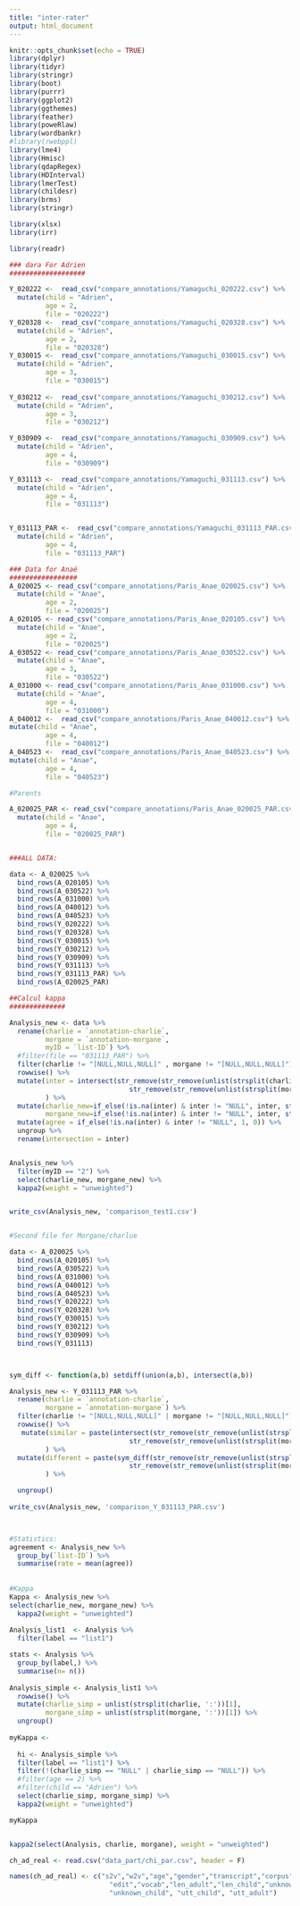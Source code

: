 ```yaml
---
title: "inter-rater"
output: html_document
---
```

```r
knitr::opts_chunk$set(echo = TRUE)
library(dplyr)
library(tidyr)
library(stringr)
library(boot)
library(purrr)
library(ggplot2)
library(ggthemes)
library(feather)
library(poweRlaw)
library(wordbankr)
#library(rwebppl)
library(lme4)
library(Hmisc)
library(qdapRegex)
library(HDInterval)
library(lmerTest)
library(childesr)
library(brms)
library(stringr)

library(xlsx)
library(irr)

library(readr)

```


```r


### dara For Adrien
###################

Y_020222 <-  read_csv("compare_annotations/Yamaguchi_020222.csv") %>%
  mutate(child = "Adrien",
         age = 2,
         file = "020222")
Y_020328 <-  read_csv("compare_annotations/Yamaguchi_020328.csv") %>%
  mutate(child = "Adrien",
         age = 2,
         file = "020328")
Y_030015 <-  read_csv("compare_annotations/Yamaguchi_030015.csv") %>%
  mutate(child = "Adrien",
         age = 3,
         file = "030015")
  
Y_030212 <-  read_csv("compare_annotations/Yamaguchi_030212.csv") %>%
  mutate(child = "Adrien",
         age = 3,
         file = "030212")

Y_030909 <-  read_csv("compare_annotations/Yamaguchi_030909.csv") %>%
  mutate(child = "Adrien",
         age = 4,
         file = "030909")

Y_031113 <-  read_csv("compare_annotations/Yamaguchi_031113.csv") %>%
  mutate(child = "Adrien",
         age = 4,
         file = "031113")


Y_031113_PAR <-  read_csv("compare_annotations/Yamaguchi_031113_PAR.csv") %>%
  mutate(child = "Adrien",
         age = 4,
         file = "031113_PAR")

### Data for Anaé
#################
A_020025 <- read_csv("compare_annotations/Paris_Anae_020025.csv") %>%
  mutate(child = "Anae",
         age = 2,
         file = "020025")
A_020105 <- read_csv("compare_annotations/Paris_Anae_020105.csv") %>%
  mutate(child = "Anae",
         age = 2,
         file = "020025")
A_030522 <- read_csv("compare_annotations/Paris_Anae_030522.csv") %>%
  mutate(child = "Anae",
         age = 3,
         file = "030522")
A_031000 <- read_csv("compare_annotations/Paris_Anae_031000.csv") %>%
  mutate(child = "Anae",
         age = 4,
         file = "031000")
A_040012 <-  read_csv("compare_annotations/Paris_Anae_040012.csv") %>%
mutate(child = "Anae",
         age = 4,
         file = "040012")
A_040523 <-  read_csv("compare_annotations/Paris_Anae_040523.csv") %>%
mutate(child = "Anae",
         age = 4,
         file = "040523")

#Parents

A_020025_PAR <- read_csv("compare_annotations/Paris_Anae_020025_PAR.csv") %>%
  mutate(child = "Anae",
         age = 4,
         file = "020025_PAR")


###ALL DATA:

data <- A_020025 %>%
  bind_rows(A_020105) %>%
  bind_rows(A_030522) %>%
  bind_rows(A_031000) %>%
  bind_rows(A_040012) %>%
  bind_rows(A_040523) %>%
  bind_rows(Y_020222) %>%
  bind_rows(Y_020328) %>%
  bind_rows(Y_030015) %>%
  bind_rows(Y_030212) %>%
  bind_rows(Y_030909) %>%
  bind_rows(Y_031113) %>%
  bind_rows(Y_031113_PAR) %>%
  bind_rows(A_020025_PAR)

##Calcul kappa
##############

Analysis_new <- data %>%
  rename(charlie = `annotation-charlie`,
         morgane = `annotation-morgane`, 
         myID = `list-ID`) %>%
  #filter(file == "031113_PAR") %>%
  filter(charlie != "[NULL,NULL,NULL]" , morgane != "[NULL,NULL,NULL]") %>%  # Keep only questions
  rowwise() %>% 
  mutate(inter = intersect(str_remove(str_remove(unlist(strsplit(charlie, ',')),"\\["), "]"),
                              str_remove(str_remove(unlist(strsplit(morgane, ',')),"\\["), "]"))[1]
         ) %>%
  mutate(charlie_new=if_else(!is.na(inter) & inter != "NULL", inter, str_remove(str_remove(unlist(strsplit(charlie, ',')),"\\["), "]")[1]),
         morgane_new=if_else(!is.na(inter) & inter != "NULL", inter, str_remove(str_remove(unlist(strsplit(morgane, ',')),"\\["), "]")[1])) %>%
  mutate(agree = if_else(!is.na(inter) & inter != "NULL", 1, 0)) %>%
  ungroup %>%
  rename(intersection = inter)


Analysis_new %>%
  filter(myID == "2") %>%
  select(charlie_new, morgane_new) %>%
  kappa2(weight = "unweighted")


write_csv(Analysis_new, 'comparison_test1.csv')


#Second file for Morgane/charlue

data <- A_020025 %>%
  bind_rows(A_020105) %>%
  bind_rows(A_030522) %>%
  bind_rows(A_031000) %>%
  bind_rows(A_040012) %>%
  bind_rows(A_040523) %>%
  bind_rows(Y_020222) %>%
  bind_rows(Y_020328) %>%
  bind_rows(Y_030015) %>%
  bind_rows(Y_030212) %>%
  bind_rows(Y_030909) %>%
  bind_rows(Y_031113) 



sym_diff <- function(a,b) setdiff(union(a,b), intersect(a,b))

Analysis_new <- Y_031113_PAR %>%
  rename(charlie = `annotation-charlie`,
         morgane = `annotation-morgane`) %>%
  filter(charlie != "[NULL,NULL,NULL]" | morgane != "[NULL,NULL,NULL]") %>%  # Keep only questions
  rowwise() %>% 
   mutate(similar = paste(intersect(str_remove(str_remove(unlist(strsplit(charlie, ',')),"\\["), "]"),
                              str_remove(str_remove(unlist(strsplit(morgane, ',')),"\\["), "]")), collapse = ' , ' )
         ) %>%
  mutate(different = paste(sym_diff(str_remove(str_remove(unlist(strsplit(charlie, ',')),"\\["), "]"),
                              str_remove(str_remove(unlist(strsplit(morgane, ',')),"\\["), "]")), collapse = ' , ' )
         ) %>%

  ungroup()
  
write_csv(Analysis_new, 'comparison_Y_031113_PAR.csv')



#Statistics:
agreement <- Analysis_new %>%
  group_by(`list-ID`) %>%
  summarise(rate = mean(agree))
  
  
#Kappa
Kappa <- Analysis_new %>%
select(charlie_new, morgane_new) %>%
  kappa2(weight = "unweighted")
  
Analysis_list1  <- Analysis %>%
  filter(label == "list1") 

stats <- Analysis %>% 
  group_by(label,) %>%
  summarise(n= n())
  
Analysis_simple <- Analysis_list1 %>%
  rowwise() %>%
  mutate(charlie_simp = unlist(strsplit(charlie, ':'))[1],
         morgane_simp = unlist(strsplit(morgane, ':'))[1]) %>%
  ungroup() 
  
myKappa <- 
  
  hi <- Analysis_simple %>%
  filter(label == "list1") %>%
  filter(!(charlie_simp == "NULL" | charlie_simp == "NULL")) %>%
  #filter(age == 2) %>%
  #filter(child == "Adrien") %>%
  select(charlie_simp, morgane_simp) %>%
  kappa2(weight = "unweighted")

myKappa


kappa2(select(Analysis, charlie, morgane), weight = "unweighted")

ch_ad_real <- read.csv("data_part/chi_par.csv", header = F) 

names(ch_ad_real) <- c("s2v","w2v","age","gender","transcript","corpus",
                         "edit","vocab","len_adult","len_child","unknown_adult", 
                         "unknown_child", "utt_child", "utt_adult") 


```

